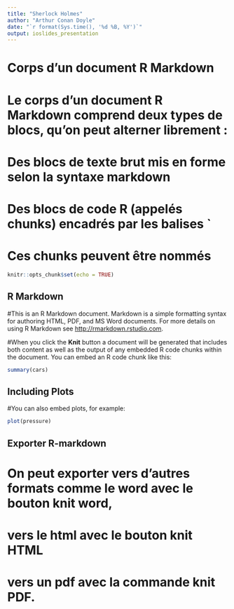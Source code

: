 ```yaml
---
title: "Sherlock Holmes"
author: "Arthur Conan Doyle"
date: "`r format(Sys.time(), '%d %B, %Y')`"
output: ioslides_presentation
---
```

  
# Corps d’un document R Markdown
# Le corps d’un document R Markdown comprend deux types de blocs, qu’on peut alterner librement :
  
# Des blocs de texte brut mis en forme selon la syntaxe markdown
# Des blocs de code R (appelés chunks) encadrés par les balises `
# Ces chunks peuvent être nommés
  
```r
knitr::opts_chunk$set(echo = TRUE)
```

## R Markdown

#This is an R Markdown document. Markdown is a simple formatting syntax for authoring HTML, PDF, and MS Word documents. For more details on using R Markdown see <http://rmarkdown.rstudio.com>.

#When you click the **Knit** button a document will be generated that includes both content as well as the output of any embedded R code chunks within the document. You can embed an R code chunk like this:
  
```r
summary(cars)
```

## Including Plots

#You can also embed plots, for example:
  
```r
plot(pressure)
```

## Exporter R-markdown

# On peut exporter vers d'autres formats comme le word avec le bouton **knit word**, 
# vers le html avec le bouton **knit HTML**
# vers un pdf avec la commande **knit PDF**.
